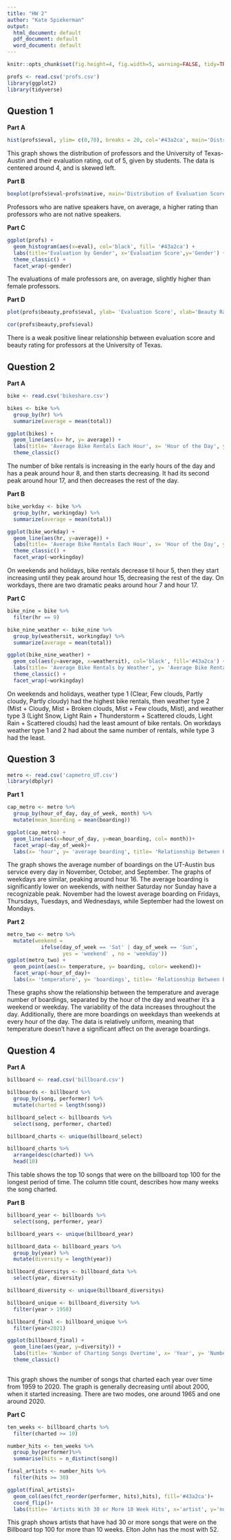 ---
title: "HW 2"
author: "Kate Spiekerman"
output:
  html_document: default
  pdf_document: default
  word_document: default
---

```{r global_options, echo=FALSE}
knitr::opts_chunk$set(fig.height=4, fig.width=5, warning=FALSE, tidy=TRUE, tidy.opts=list(width.cutoff=60))
```

```{r, echo=FALSE, message=FALSE}

profs <- read.csv('profs.csv')
library(ggplot2)
library(tidyverse)

```


## **Question 1**

**Part A**

```{r, echo=FALSE}
hist(profs$eval, ylim= c(0,70), breaks = 20, col='#43a2ca', main='Distribution of Course Evaluation Scores', xlab = 'Evaluation Score (out of 5)')
```

This graph shows the distribution of professors and the University of Texas- Austin and their evaluation rating, out of 5, given by students. The data is centered around 4, and is skewed left. 


**Part B**

```{r, echo=FALSE}
boxplot(profs$eval~profs$native, main='Distribution of Evaluation Scores (out of 5)',ylab='Evaluation Score',xlab='Native Speaker',names=c('No','Yes'),col=c('#a8ddb5','#43a2ca'))
```

Professors who are native speakers have, on average, a higher rating than professors who are not native speakers.


**Part C**

```{r, echo=FALSE}
ggplot(profs) +
  geom_histogram(aes(x=eval), col='black', fill= '#43a2ca') +
  labs(title='Evaluation by Gender', x='Evaluation Score',y='Gender') +
  theme_classic() +
  facet_wrap(~gender)

```

The evaluations of male professors are, on average, slightly higher than female professors. 


**Part D**

```{r, echo=FALSE}
plot(profs$beauty,profs$eval, ylab= 'Evaluation Score', xlab='Beauty Rating', main= 'Relationship between Beauty and Evaluation', pch=19)

cor(profs$beauty,profs$eval)
```

There is a weak positive linear relationship between evaluation score and beauty rating for professors at the University of Texas. 

## **Question 2**

**Part A**

```{r, echo=FALSE}
bike <- read.csv('bikeshare.csv')

bikes <- bike %>%
  group_by(hr) %>%
  summarize(average = mean(total))

ggplot(bikes) +
  geom_line(aes(x= hr, y= average)) +
  labs(title= 'Average Bike Rentals Each Hour', x= 'Hour of the Day', y= 'Average Bike Rentals') +
  theme_classic()
```

The number of bike rentals is increasing in the early hours of the day and has a peak around hour 8, and then starts decreasing. It had its second peak around hour 17, and then decreases the rest of the day.


**Part B**

```{r, echo=FALSE}
bike_workday <- bike %>%
  group_by(hr, workingday) %>%
  summarize(average = mean(total))

ggplot(bike_workday) +
  geom_line(aes(hr, y=average)) +
  labs(title= 'Average Bike Rentals Each Hour', x= 'Hour of the Day', y= 'Average Bike Rentals') +
  theme_classic() +
  facet_wrap(~workingday)

```

On weekends and holidays, bike rentals decrease til hour 5, then they start increasing until they peak around hour 15, decreasing the rest of the day. On workdays, there are two dramatic peaks around hour 7 and hour 17. 

**Part C**
```{r, echo=FALSE}
bike_nine = bike %>%
  filter(hr == 9)

bike_nine_weather <- bike_nine %>%
  group_by(weathersit, workingday) %>%
  summarize(average = mean(total))

ggplot(bike_nine_weather) +
  geom_col(aes(y=average, x=weathersit), col='black', fill='#43a2ca') +
  labs(title= 'Average Bike Rentals by Weather', y= 'Average Bike Rentals', x= 'Weather') +
  theme_classic() +
  facet_wrap(~workingday)
```

On weekends and holidays, weather type 1 (Clear, Few clouds, Partly cloudy, Partly cloudy) had the highest bike rentals, then weather type 2 (Mist + Cloudy, Mist + Broken clouds, Mist + Few clouds, Mist), and weather type 3 (Light Snow, Light Rain + Thunderstorm + Scattered clouds, Light Rain + Scattered clouds) had the least amount of bike rentals. On workdays weather type 1 and 2 had about the same number of rentals, while type 3 had the least. 

## **Question 3**

```{r, echo=FALSE, message=FALSE}
metro <- read.csv('capmetro_UT.csv')
library(dbplyr)

```

**Part 1**
```{r, echo=FALSE}
cap_metro <- metro %>%
  group_by(hour_of_day, day_of_week, month) %>%
  mutate(mean_boarding = mean(boarding))

ggplot(cap_metro) +
  geom_line(aes(x=hour_of_day, y=mean_boarding, col= month))+
  facet_wrap(~day_of_week)+
  labs(x= 'hour', y= 'average boarding', title= 'Relationship Between Hour and Average Boarding, by Day of Week and Month')
```


The graph shows the average number of boardings on the UT-Austin bus service every day in November, October, and September. The graphs of weekdays are similar, peaking around hour 16. The average boarding is significantly lower on weekends, with neither Saturday nor Sunday have a recognizable peak. November had the lowest average boarding on Fridays, Thursdays, Tuesdays, and Wednesdays, while September had the lowest on Mondays. 



**Part 2**
```{r, echo=FALSE}
metro_two <- metro %>%
  mutate(weekend = 
           ifelse(day_of_week == 'Sat' | day_of_week == 'Sun', 
                  yes = 'weekend' , no = 'weekday'))
ggplot(metro_two) +
  geom_point(aes(x= temperature, y= boarding, color= weekend))+
  facet_wrap(~hour_of_day)+
  labs(x= 'temperature', y= 'boardings', title= 'Relationship Between Boarding, Temperature, by Hour and Type of Day')
```

These graphs show the relationship between the temperature and average number of boardings, separated by the hour of the day and weather it's a weekend or weekday. The variability of the data increases throughout the day. Additionally, there are more boardings on weekdays than weekends at every hour of the day. The data is relatively uniform, meaning that temperature doesn't have a significant affect on the average boardings.  



## **Question 4**

**Part A**
```{r, echo=FALSE}
billboard <- read.csv('billboard.csv')

billboards <- billboard %>%
  group_by(song, performer) %>%
  mutate(charted = length(song))

billboard_select <- billboards %>%
  select(song, performer, charted)

billboard_charts <- unique(billboard_select)

billboard_charts %>%
  arrange(desc(charted)) %>%
  head(10)
```

This table shows the top 10 songs that were on the billboard top 100 for the longest period of time. The column title count, describes how many weeks the song charted. 


**Part B**
```{r, echo=FALSE}
billboard_year <- billboards %>%
  select(song, performer, year)

billboard_years <- unique(billboard_year)

billboard_data <- billboard_years %>%
  group_by(year) %>%
  mutate(diversity = length(year))

billboard_diversitys <- billboard_data %>%
  select(year, diversity)

billboard_diversity <- unique(billboard_diversitys)

billboard_unique <- billboard_diversity %>%
  filter(year > 1958)

billboard_final <- billboard_unique %>%
  filter(year<2021)

ggplot(billboard_final) +
  geom_line(aes(year, y=diversity)) +
  labs(title= 'Number of Charting Songs Overtime', x= 'Year', y= 'Number of Songs') +
  theme_classic()
  
```

This graph shows the number of songs that charted each year over time from 1959 to 2020. The graph is generally decreasing until about 2000, when it started increasing. There are two modes, one around 1965 and one around 2020. 


**Part C**
```{r, echo=FALSE}
ten_weeks <- billboard_charts %>%
  filter(charted >= 10)

number_hits <- ten_weeks %>%
  group_by(performer)%>%
  summarise(hits = n_distinct(song))

final_artists <- number_hits %>%
  filter(hits >= 30)

ggplot(final_artists)+
  geom_col(aes(fct_reorder(performer, hits),hits), fill='#43a2ca')+
  coord_flip()+
  labs(title= 'Artists With 30 or More 10 Week Hits', x='artist', y='number of 10 week hits')

```

This graph shows artists that have had 30 or more songs that were on the Billboard top 100 for more than 10 weeks. Elton John has the most with 52. 


